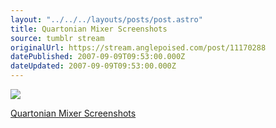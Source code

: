 ```yaml
---
layout: "../../../layouts/posts/post.astro"
title: Quartonian Mixer Screenshots
source: tumblr stream
originalUrl: https://stream.anglepoised.com/post/11170288
datePublished: 2007-09-09T09:53:00.000Z
dateUpdated: 2007-09-09T09:53:00.000Z
---
```


![](/images/notes/11170288.jpg)

[Quartonian Mixer Screenshots](http://eskatonia.net/qcblog/quartonian-mixer/quartonian-screenshots/)
